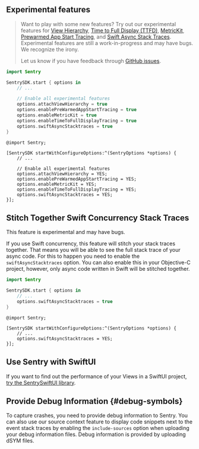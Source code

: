 ## Experimental features

> Want to play with some new features? Try out our experimental features for [View Hierarchy](/platforms/apple/guides/ios/enriching-events/viewhierarchy/), [Time to Full Display (TTFD)](/platforms/apple/guides/ios/performance/instrumentation/automatic-instrumentation/#time-to-full-display), [MetricKit](/platforms/apple/guides/watchos/configuration/metric-kit/), [Prewarmed App Start Tracing](https://docs.sentry.io/platforms/apple/performance/instrumentation/automatic-instrumentation/#prewarmed-app-start-tracing), and [Swift Async Stack Traces](/platforms/apple/guides/ios/#stitch-together-swift-concurrency-stack-traces). Experimental features are still a work-in-progress and may have bugs. We recognize the irony.
>
> Let us know if you have feedback through [GitHub issues](https://github.com/getsentry/sentry-cocoa/issues).

```swift {tabTitle:Swift}
import Sentry

SentrySDK.start { options in
    // ...

    // Enable all experimental features
    options.attachViewHierarchy = true
    options.enablePreWarmedAppStartTracing = true
    options.enableMetricKit = true
    options.enableTimeToFullDisplayTracing = true
    options.swiftAsyncStacktraces = true
}
```

```objc {tabTitle:Objective-C}
@import Sentry;

[SentrySDK startWithConfigureOptions:^(SentryOptions *options) {
    // ...

    // Enable all experimental features
    options.attachViewHierarchy = YES;
    options.enablePreWarmedAppStartTracing = YES;
    options.enableMetricKit = YES;
    options.enableTimeToFullDisplayTracing = YES;
    options.swiftAsyncStacktraces = YES;
}];
```

## Stitch Together Swift Concurrency Stack Traces

<Note>This feature is experimental and may have bugs.</Note>

If you use Swift concurrency, this feature will stitch your stack traces together. That means you will be able to see the full stack trace of your async code.
For this to happen you need to enable the `swiftAsyncStacktraces` option.
You can also enable this in your Objective-C project, however, only async code written in Swift will be stitched together.

```swift {tabTitle:Swift}
import Sentry

SentrySDK.start { options in
    // ...
    options.swiftAsyncStacktraces = true
}
```

```objc {tabTitle:Objective-C}
@import Sentry;

[SentrySDK startWithConfigureOptions:^(SentryOptions *options) {
    // ...
    options.swiftAsyncStacktraces = YES;
}];
```

## Use Sentry with SwiftUI

If you want to find out the performance of your Views in a SwiftUI project, [try the SentrySwiftUI library](/platforms/apple/performance/instrumentation/swiftui-instrumentation).

## Provide Debug Information {#debug-symbols}

To capture crashes, you need to provide debug information to Sentry. You can also use our source context feature to display code snippets next to the event stack traces by enabling the `include-sources` option when uploading your debug information files. Debug information is provided by <PlatformLink to="/dsym">uploading dSYM files</PlatformLink>.
